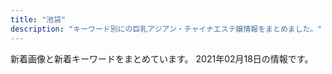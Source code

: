 ```yaml
---
title: "池袋"
description: "キーワード別にの巨乳アジアン・チャイナエステ嬢情報をまとめました。"
---
```


新着画像と新着キーワードをまとめています。
2021年02月18日の情報です。

<DmmAffiliateIns />
<KeywordTable
  shops={
    [
    {
        "name": "\u30a2\u30ef\u56fd\u515a",
        "station": "JR\u6c60\u888b\u99c5\u897f\u53e3",
        "keywords": {
            "D": 1,
            "87": 1,
            "88": 1,
            "C": 20,
            "84": 3,
            "86": 1,
            "82": 1,
            "85": 2,
            "83": 3
        },
        "url": "http://awakoku.net/",
        "img_links": [
            "http://awakoku.net/girls/yuri1.jpg",
            "http://awakoku.net/image/pickup.jpg",
            "http://awakoku.net/topics/img/7-1.jpg",
            "http://awakoku.net/girls/misaki1.jpg",
            "http://awakoku.net/girls/hana2.jpg",
            "http://awakoku.net/girls/noimage.jpg",
            "http://awakoku.net/girls/kana1.jpg",
            "http://awakoku.net/girls/nana1.jpg",
            "http://awakoku.net/girls/misaki2.jpg",
            "http://awakoku.net/girls/nana2.jpg",
            "http://awakoku.net/girls/nagisa1.jpg",
            "http://awakoku.net/girls/rika1.jpg",
            "http://awakoku.net/girls/yumi.jpg",
            "http://awakoku.net/girls/mina2.jpg",
            "http://awakoku.net/girls/yuri2.jpg",
            "http://awakoku.net/girls/kana2.jpg",
            "http://awakoku.net/girls/mina1.jpg",
            "http://awakoku.net/girls/ami1.jpg",
            "http://awakoku.net/girls/nagisa2.jpg",
            "http://manpuku-web2.sakura.ne.jp/awakoku/image/header.jpg",
            "http://awakoku.net/girls/hana1.jpg"
        ]
    },
    {
        "keywords": {
            "C": 8
        },
        "name": "MONA\u30fbLIZA \u30e2\u30ca\u30fb\u30ea\u30b6",
        "station": "JR\u6c60\u888b\u99c5\u897f\u53e3",
        "img_links": [
            "http://monaliza.xyz/images/mobile.jpg",
            "http://monaliza.xyz/images/g6.jpg",
            "http://monaliza.xyz/images/r04.jpg",
            "http://monaliza.xyz/images/g7.jpg",
            "http://monaliza.xyz/images/index_c1.jpg",
            "http://monaliza.xyz/images/index_c2.jpg",
            "http://monaliza.xyz/images/gallery_image01b.jpg",
            "http://monaliza.xyz/images/yuki.jpg",
            "http://monaliza.xyz/images/r02.jpg",
            "http://monaliza.xyz/images/g4.jpg",
            "http://monaliza.xyz/images/index_c3.jpg",
            "http://monaliza.xyz/images/r03.jpg",
            "http://monaliza.xyz/images/aoyi.jpg",
            "http://monaliza.xyz/images/top.jpg",
            "http://monaliza.xyz/images/r01.jpg"
        ],
        "url": "http://monaliza.xyz/"
    },
    {
        "name": "\u6e80\u8db3\u5802",
        "keywords": {
            "88": 2,
            "84": 1,
            "86": 7,
            "87": 8,
            "D": 7,
            "C": 10
        },
        "img_links": [
            "http://es-manzokudou.com/images/index_19.jpg",
            "http://es-manzokudou.com/images/interior_10.jpg",
            "http://es-manzokudou.com/uploads/b3126b220ec550d17cf3d4ceaa0d5f91.jpg",
            "http://es-manzokudou.com/images/index_30.jpg",
            "http://es-manzokudou.com/uploads/0b1795e88117182a477ab05f88143541.jpg",
            "http://es-manzokudou.com/uploads/848e0db3804d1d3c823537204d67f5aa.jpg",
            "http://es-manzokudou.com/images/info_05.png",
            "http://es-manzokudou.com/images/index_04.jpg",
            "http://es-manzokudou.com/uploads/13ab049cc45dea80b43d33b6b7108f00.jpg",
            "http://es-manzokudou.com/images/interior_09.jpg",
            "http://es-manzokudou.com/images/index_06.jpg",
            "http://es-manzokudou.com/images/info_02.png",
            "http://es-manzokudou.com/uploads/200f500725d3f15233d981ad9b5e6b9a.jpg",
            "http://es-manzokudou.com/uploads/7b043aa15c9a9920550a2b92ec6be546.jpg",
            "http://es-manzokudou.com/uploads/0d826c16062de1388c242e2f77eb7cd6.jpg",
            "http://es-manzokudou.com/uploads/62c2e989f1be95fc8e01be85b464d514.jpg",
            "http://es-manzokudou.com/images/info_04.png",
            "http://es-manzokudou.com/uploads/e29aa67ee54566513e4e34114bfdc7b9.jpg",
            "http://es-manzokudou.com/images/girls_11.jpg",
            "http://es-manzokudou.com/uploads/efbc511fca65f9baeae51ee52426cc0e.jpg",
            "http://es-manzokudou.com/uploads/36735dc9d436a790f344c57635a3a44f.jpg",
            "http://es-manzokudou.com/uploads/8a1fb58d0b110680c2356994ca8efb25.jpg",
            "http://es-manzokudou.com/uploads/ce9c20b274548d8d7fc88ffba3feb6b8.jpg",
            "http://es-manzokudou.com/uploads/d89fe15ae91cbe6757df76651ba2bafb.jpg",
            "http://es-manzokudou.com/uploads/4638ddb6f986a671b148647ba616100a.jpg",
            "http://es-manzokudou.com/uploads/209ba11412c2c128b5dfbdb8cfef6faa.jpg",
            "http://es-manzokudou.com/uploads/0796672f7c59948334658998a3c55cdb.jpg",
            "http://es-manzokudou.com/uploads/d0fdd8f6b16eaf7d5013c7d285fed2e3.jpg",
            "http://es-manzokudou.com/uploads/9f77b9b12f9cf11fcb013974ba368064.jpg",
            "http://es-manzokudou.com/images/girls_09.jpg",
            "http://es-manzokudou.com/uploads/f66d763bd48ac5f51969e4311ac7af5c.jpg",
            "http://es-manzokudou.com/images/info_01.png",
            "http://es-manzokudou.com/uploads/dedff2c11ab7aaa841a9cf2747a8406c.jpg",
            "http://es-manzokudou.com/images/info_07.png",
            "http://es-manzokudou.com/uploads/e0558d7d118d3983ed620237423a6a17.jpg",
            "http://es-manzokudou.com/uploads/7284e4ffc051cbb8c074a8c30390ce68.jpg",
            "http://es-manzokudou.com/uploads/40fc21d31595f51aaf89793b1f68617b.jpg",
            "http://es-manzokudou.com/images/index_07.jpg",
            "http://es-manzokudou.com/uploads/59a8a61377564fb64b48427e84e4243f.jpg",
            "http://es-manzokudou.com/uploads/801bf12e5eb5d7775a0d06c4314059a8.jpg",
            "http://es-manzokudou.com/images/index_13.jpg",
            "http://es-manzokudou.com/uploads/c7f77c3ead6ef13dab668a39ed78609c.jpg",
            "http://es-manzokudou.com/images/index_05.jpg",
            "http://www.cmfm2.jp/images/over_thumb_l.png",
            "http://es-manzokudou.com/uploads/d71f74498ca17396d022ba9a4df966f3.jpg",
            "http://es-manzokudou.com/uploads/33e3f16ac4ad0cce4991bcbf73f4ed57.jpg",
            "http://es-manzokudou.com/uploads/8ec0af3b4889c07ab76ccbed51b2b813.jpg",
            "http://es-manzokudou.com/images/service_10.jpg",
            "http://es-manzokudou.com/images/index_09.jpg",
            "http://es-manzokudou.com/images/link_09.jpg",
            "http://es-manzokudou.com/images/index_01.jpg",
            "http://es-manzokudou.com/images/index_21.jpg",
            "http://es-manzokudou.com/images/info_09.png",
            "http://es-manzokudou.com/images/index_16.jpg",
            "http://es-manzokudou.com/images/index_17.jpg",
            "http://es-manzokudou.com/images/index_14.jpg",
            "http://es-manzokudou.com/images/index_29.jpg",
            "http://es-manzokudou.com/images/index_23.jpg",
            "http://es-manzokudou.com/uploads/da9811a4171f2ec42d7c9a8567e79d8c.jpg",
            "http://es-manzokudou.com/uploads/b7f36d45469210b381ecb79a0e05a347.jpg",
            "http://es-manzokudou.com/images/service_09.jpg",
            "http://es-manzokudou.com/images/index_24.jpg",
            "http://es-manzokudou.com/uploads/6eeb47bf176bb33d310cc4b85e6877cd.jpg",
            "http://es-manzokudou.com/images/index_27.jpg",
            "http://es-manzokudou.com/uploads/c92c85411d427aeda4e82379f413bfc5.jpg",
            "http://es-manzokudou.com/uploads/4a9bc6863322924a09070162269c7415.jpg",
            "http://es-manzokudou.com/uploads/6d01aeb80d9d599f91829439c8d1cce9.jpg",
            "http://es-manzokudou.com/images/index_03.jpg",
            "http://es-manzokudou.com/images/index_08.jpg",
            "http://es-manzokudou.com/images/index_11.jpg",
            "http://es-manzokudou.com/images/index_15.jpg",
            "http://es-manzokudou.com/uploads/1e5aff376576a255098bc7597386a028.jpg",
            "http://es-manzokudou.com/uploads/275d5f397baa63db8424c86d5d6237cf.jpg",
            "http://es-manzokudou.com/uploads/356177edff3d3b7efc4a77022debc8aa.jpg",
            "http://es-manzokudou.com/images/index_28.jpg",
            "http://es-manzokudou.com/uploads/88aa8f906b0332cb40ad4429c8e7b758.jpg",
            "http://es-manzokudou.com/images/index_22.jpg",
            "http://es-manzokudou.com/uploads/de54f16df04e0df8ae07ab990b8c9fd2.jpg",
            "http://es-manzokudou.com/images/index_02.jpg",
            "http://es-manzokudou.com/images/index_31.jpg"
        ],
        "station": "JR\u6c60\u888b\u99c5\u6771\u53e3",
        "url": "http://es-manzokudou.com/"
    },
    {
        "name": "\u30b9\u30a4\u30fc\u30c8\u30de\u30c3\u30c8",
        "url": "http://c-sun2.com/",
        "station": "JR\u6c60\u888b\u99c5\u897f\u53e3",
        "keywords": {
            "85": 2,
            "84": 5,
            "83": 7,
            "81": 2,
            "82": 6
        },
        "img_links": [
            "http://c-sun2.com/img/topbar_news.png",
            "http://c-sun2.com/image/cast/cast_524_1_l.jpg",
            "http://c-sun2.com/image/cast/cast_492_2_l.jpg",
            "http://c-sun2.com/img/topbar_camp.png",
            "http://c-sun2.com/image/cast/cast_393_2_l.jpg",
            "http://c-sun2.com/image/cast/cast_485_2_l.jpg",
            "http://c-sun2.com/image/cast/cast_471_2_l.jpg",
            "http://c-sun2.com/image/cast/cast_326_1_l.jpg",
            "http://c-sun2.com/image/cast/cast_492_1_l.jpg",
            "http://c-sun2.com/image/cast/cast_326_2_l.jpg",
            "http://c-sun2.com/image/cast/cast_360_1_l.jpg",
            "http://c-sun2.com/image/cast/cast_524_2_l.jpg",
            "http://c-sun2.com/image/cast/cast_473_2_l.jpg",
            "http://c-sun2.com/img/header.jpg",
            "http://c-sun2.com/img/topbar_osusume.png",
            "http://c-sun2.com/image/cast/cast_362_1_l.jpg",
            "http://c-sun2.com/image/cast/cast_473_1_l.jpg",
            "http://c-sun2.com/image/cast/cast_471_1_l.jpg",
            "http://c-sun2.com/image/cast/cast_390_1_l.jpg",
            "http://c-sun2.com/image/cast/cast_534_1_l.jpg",
            "http://c-sun2.com/img/bar_profile.png",
            "http://c-sun2.com/image/cast/cast_484_2_l.jpg",
            "http://c-sun2.com/img/bar_grallery.png",
            "http://c-sun2.com/image/cast/cast_360_2_l.jpg",
            "http://c-sun2.com/image/cast/cast_453_1_l.jpg",
            "http://c-sun2.com/image/cast/cast_496_1_l.jpg",
            "http://c-sun2.com/image/cast/cast_466_1_l.jpg",
            "http://c-sun2.com/img/bar_therapist.png",
            "http://c-sun2.com/img/icon/new.png",
            "http://c-sun2.com/image/cast/cast_533_2_l.jpg",
            "http://c-sun2.com/image/cast/cast_362_2_l.jpg",
            "http://c-sun2.com/image/cast/cast_357_1_l.jpg",
            "http://c-sun2.com/image/cast/cast_534_2_l.jpg",
            "http://c-sun2.com/image/shame/192_1_l.jpg",
            "http://c-sun2.com/image/cast/cast_393_1_l.jpg",
            "http://c-sun2.com/image/cast/cast_496_2_l.jpg",
            "http://c-sun2.com/image/cast/cast_466_2_l.jpg",
            "http://c-sun2.com/image/cast/cast_580_1_l.jpg",
            "http://c-sun2.com/image/cast/cast_453_2_l.jpg",
            "http://c-sun2.com/image/cast/cast_357_2_l.jpg",
            "http://c-sun2.com/img/event/camp3.jpg",
            "http://c-sun2.com/image/cast/cast_390_2_l.jpg",
            "http://c-sun2.com/image/cast/cast_484_1_l.jpg",
            "http://c-sun2.com/image/cast/cast_485_1_l.jpg",
            "http://c-sun2.com/image/cast/cast_533_1_l.jpg"
        ]
    },
    {
        "station": "JR\u6c60\u888b\u99c5\u897f\u53e3",
        "img_links": [
            "http://esthe-treat.com/staff/yuyu/01.jpg",
            "http://esthe-treat.com/img/botton.jpg",
            "http://esthe-treat.com/img/pic.jpg",
            "http://esthe-treat.com/img/sysetc.png",
            "http://esthe-treat.com/img/t-a.jpg",
            "http://esthe-treat.com/staff/natumi/01.jpg",
            "http://esthe-treat.com/img/t-r.jpg",
            "http://esthe-treat.com/img/sys2.png",
            "http://esthe-treat.com/img/t-s.jpg",
            "http://esthe-treat.com/staff/ami/01.jpg",
            "http://esthe-treat.com/img/add.jpg",
            "http://esthe-treat.com/img/sys1.png",
            "http://esthe-treat.com/img/t-t.jpg",
            "http://esthe-treat.com/img/t-o.jpg",
            "http://esthe-treat.com/img/tel.jpg",
            "http://esthe-treat.com/img/cam.jpg",
            "http://esthe-treat.com/staff/rena/01.jpg",
            "http://esthe-treat.com/img/tit.jpg",
            "http://esthe-treat.com/img/pc.jpg",
            "http://esthe-treat.com/img/info.jpg",
            "http://esthe-treat.com/img/adrs.jpg",
            "http://esthe-treat.com/staff/mari/01.jpg"
        ],
        "url": "http://esthe-treat.com/",
        "name": "\u53f0\u6e7e\u5e78\u904b\u30ea\u30e9\u30af\u30bc\u30fc\u30b7\u30e7\u30f3",
        "keywords": {}
    },
    {
        "name": "\u30a2\u30ed\u30de\u30ed\u30de\u30f3\u30b9",
        "img_links": [
            "http://salon-arm.com/img/ttl_mobile.png",
            "http://salon-arm.com/img/att.jpg",
            "http://salon-arm.com/staff/mai/01.jpg",
            "http://salon-arm.com/staff/ai/01.jpg",
            "http://salon-arm.com/i/files/homeimg.jpg",
            "http://salon-arm.com/pic/head.png",
            "http://salon-arm.com/staff/kaori/01mb.jpg",
            "http://salon-arm.com/img/ttl_concept.png",
            "http://salon-arm.com/staff/reina/01.jpg",
            "http://salon-arm.com/staff/ringo/01mb.jpg",
            "http://salon-arm.com/staff/reina/01mb.jpg",
            "http://salon-arm.com/staff/mai/01mb.jpg",
            "http://salon-arm.com/staff/ai/01mb.jpg",
            "http://salon-arm.com/staff/rika/01.jpg",
            "http://salon-arm.com/staff/ichigo/01.jpg",
            "http://salon-arm.com/staff/yuuka/01mb.jpg",
            "http://salon-arm.com/staff/nana/01.jpg",
            "http://salon-arm.com/staff/ichigo/01mb.jpg",
            "http://salon-arm.com/img/ttl_line.png",
            "http://salon-arm.com/staff/emi/01.jpg",
            "http://salon-arm.com/staff/rika/01mb.jpg",
            "http://salon-arm.com/img/ttl_tnew.png",
            "http://salon-arm.com/pic/top.png",
            "http://salon-arm.com/staff/midori/01.jpg",
            "http://salon-arm.com/staff/nana/01mb.jpg",
            "http://salon-arm.com/staff/ringo/01.jpg",
            "http://salon-arm.com/staff/saya/01mb.jpg",
            "http://salon-arm.com/staff/midori/01mb.jpg",
            "http://salon-arm.com/staff/yuuka/01.jpg",
            "http://salon-arm.com/staff/emi/01mb.jpg",
            "http://salon-arm.com/staff/kaori/01.jpg",
            "http://salon-arm.com/staff/saya/01.jpg",
            "http://salon-arm.com/img/ttl_staff.png"
        ],
        "keywords": {
            "C": 21
        },
        "station": "JR\u6c60\u888b\u99c5\u897f\u53e3",
        "url": "http://salon-arm.com/"
    },
    {
        "url": "http://mangetsudou.tyo.cm/",
        "img_links": [],
        "keywords": {},
        "name": "\u6e80\u6708\u5802",
        "station": "JR\u6c60\u888b\u99c5\u897f\u53e3"
    },
    {
        "name": "\u6c34\u6728\u82b1",
        "img_links": [
            "http://hanamizuki.jpn.cm/photos/sites/43/2019/12/2019122511054178.jpg",
            "http://hanamizuki.jpn.cm/images/room3.jpg",
            "http://hanamizuki.jpn.cm/images/room1.jpg",
            "http://hanamizuki.jpn.cm/images/s_link.png",
            "http://hanamizuki.jpn.cm/images/top.png",
            "http://hanamizuki.jpn.cm/photos/sites/43/2021/02/2021020211590282.jpg",
            "http://hanamizuki.jpn.cm/photos/sites/43/2019/12/2019122511054726.jpg",
            "http://hanamizuki.jpn.cm/images/room4.jpg",
            "http://hanamizuki.jpn.cm/images/s_staff.png",
            "http://hanamizuki.jpn.cm/images/s_news.png",
            "http://hanamizuki.jpn.cm/photos/sites/43/2017/11/2017110204162215.jpg",
            "http://hanamizuki.jpn.cm/images/mobile.png",
            "http://hanamizuki.jpn.cm/photos/sites/43/2017/11/2017110204161468.jpg",
            "http://hanamizuki.jpn.cm/images/room2.jpg",
            "http://hanamizuki.jpn.cm/images/nbj2.jpg"
        ],
        "keywords": {
            "E": 1,
            "H": 2,
            "90": 1,
            "88": 1,
            "95": 1
        },
        "url": "http://hanamizuki.jpn.cm/",
        "station": "JR\u6c60\u888b\u99c5\u6771\u53e3"
    },
    {
        "img_links": [
            "http://es-hana.work/images/staff_t.jpg",
            "http://es-hana.work/img/ai1.jpg",
            "http://es-hana.work/staff/ai.jpg",
            "http://es-hana.work/images/ac1.jpg",
            "http://es-hana.work/images/2.jpg",
            "http://es-hana.work/img/nana1.jpg",
            "http://es-hana.work/images/3.jpg",
            "http://es-hana.work/staff/rina.jpg",
            "http://es-hana.work/images/interior_t.jpg",
            "http://es-hana.work/images/sys2.jpg",
            "http://es-hana.work/staff/nana.jpg",
            "http://es-hana.work/img/rina1.jpg",
            "http://es-hana.work/img/miki1.jpg",
            "http://es-hana.work/staff/yuna.jpg",
            "http://es-hana.work/images/5.jpg",
            "http://es-hana.work/staff/aya.jpg",
            "http://es-hana.work/images/1.jpg",
            "http://es-hana.work/staff/haruka.jpg",
            "http://es-hana.work/images/tg.jpg",
            "http://es-hana.work/images/6.jpg",
            "http://es-hana.work/img/haruka1.jpg",
            "http://es-hana.work/images/line.jpg",
            "http://es-hana.work/staff/yui.jpg",
            "http://es-hana.work/images/head.jpg",
            "http://es-hana.work/images/8.jpg",
            "http://es-hana.work/images/sys1.jpg",
            "http://es-hana.work/img/yui1.jpg",
            "http://es-hana.work/images/ac2.jpg",
            "http://es-hana.work/staff/miki.jpg",
            "http://es-hana.work/img/aya1.jpg",
            "http://es-hana.work/images/7.jpg",
            "http://es-hana.work/images/int.jpg",
            "http://es-hana.work/images/news.jpg"
        ],
        "name": "\u82b1\u6c34\u6728",
        "url": "http://es-hana.work/",
        "station": "JR\u6c60\u888b\u99c5\u897f\u53e3(\u5317)",
        "keywords": {}
    },
    {
        "station": "JR\u6c60\u888b\u99c5\u897f\u53e3(\u5317)",
        "img_links": [
            "http://www.i-rlx.info/images/index_21.jpg",
            "http://www.i-rlx.info/girl/018.jpg",
            "http://www.i-rlx.info/images/upload/9e42414005a99f48.jpg",
            "http://www.i-rlx.info/images/index_11.jpg",
            "http://www.i-rlx.info/images/03.jpg",
            "http://www.i-rlx.info/images/upload/bc0752fe4e53b8c6.jpg",
            "http://www.i-rlx.info/images/upload/thumb/5f15caf7f272770f.jpg",
            "http://www.i-rlx.info/images/index_29.jpg",
            "http://www.i-rlx.info/images/upload/thumb/7b4c8b9d49e714ee.jpg",
            "http://www.i-rlx.info/i/girl/02.jpg",
            "http://www.i-rlx.info/images/index_22.jpg",
            "http://www.i-rlx.info/images/upload/19b76df66faf0b12.jpg",
            "http://www.i-rlx.info/images/upload/bb8a47bc98c64e87.jpg",
            "http://www.i-rlx.info/images/index_08.jpg",
            "http://www.i-rlx.info/images/upload/thumb/95e8548329763630.jpg",
            "http://www.i-rlx.info/images/upload/thumb/549fe7e03db1e8fc.jpg",
            "http://www.i-rlx.info/images/upload/thumb/bc0752fe4e53b8c6.jpg",
            "http://www.i-rlx.info/images/upload/7b4c8b9d49e714ee.jpg",
            "http://www.i-rlx.info/i/room/r01.jpg",
            "http://www.i-rlx.info/images/index_03.jpg",
            "http://www.i-rlx.info/images/rec.jpg",
            "http://www.i-rlx.info/images/upload/thumb/3a57edcf235cfd8e.jpg",
            "http://www.i-rlx.info/images/upload/ac8e7ec3ac179feb.jpg",
            "http://www.i-rlx.info/images/upload/7d800b2f3fde617b.jpg",
            "http://www.i-rlx.info/images/index_01.jpg",
            "http://www.i-rlx.info/images/index_26.jpg",
            "http://www.i-rlx.info/images/upload/3a57edcf235cfd8e.jpg",
            "http://www.i-rlx.info/images/upload/dc8f1b616e622b2a.jpg",
            "http://www.i-rlx.info/images/upload/5f15caf7f272770f.jpg",
            "http://www.i-rlx.info/i/girl/04.jpg",
            "http://www.i-rlx.info/i/girl/03.jpg",
            "http://www.i-rlx.info/images/index_12.jpg",
            "http://www.i-rlx.info/girl/04.jpg",
            "http://www.i-rlx.info/girl/07.jpg",
            "http://www.i-rlx.info/i/room/r04.jpg",
            "http://www.i-rlx.info/images/index_27.jpg",
            "http://www.i-rlx.info/girl/017.jpg",
            "http://www.i-rlx.info/images/upload/thumb/9e42414005a99f48.jpg",
            "http://www.i-rlx.info/images/info_16.jpg",
            "http://www.i-rlx.info/images/index_09.jpg",
            "http://www.i-rlx.info/images/index_36.jpg",
            "http://www.i-rlx.info/images/index_35_01.jpg",
            "http://www.i-rlx.info/images/index_31.jpg",
            "http://www.i-rlx.info/images/index_18.jpg",
            "http://www.i-rlx.info/images/upload/thumb/dc8f1b616e622b2a.jpg",
            "http://www.i-rlx.info/images/index_06.jpg",
            "http://www.i-rlx.info/images/upload/thumb/0192d005c5f424ba.jpg",
            "http://www.i-rlx.info/images/upload/thumb/bb8a47bc98c64e87.jpg",
            "http://www.i-rlx.info/images/upload/95e8548329763630.jpg",
            "http://www.i-rlx.info/girl/06.jpg",
            "http://www.i-rlx.info/images/upload/0192d005c5f424ba.jpg",
            "http://www.i-rlx.info/images/sub_21.jpg",
            "http://www.i-rlx.info/images/index_20.jpg",
            "http://www.i-rlx.info/images/upload/thumb/b0bbe23232bed8aa.jpg",
            "http://www.i-rlx.info/images/upload/thumb/d9467bde93e01a59.jpg",
            "http://www.i-rlx.info/images/index_37.jpg",
            "http://www.i-rlx.info/images/index_15.jpg",
            "http://www.i-rlx.info/images/info.jpg",
            "http://www.i-rlx.info/i/girl/05.jpg",
            "http://www.i-rlx.info/i/girl/01.jpg",
            "http://www.i-rlx.info/images/index_28.jpg",
            "http://www.i-rlx.info/images/index_39.jpg",
            "http://www.i-rlx.info/images/index_14.jpg",
            "http://www.i-rlx.info/girl/01.jpg",
            "http://www.i-rlx.info/images/upload/22c78aefa047b678.jpg",
            "http://www.i-rlx.info/images/upload/thumb/22c78aefa047b678.jpg",
            "http://www.i-rlx.info/images/upload/b0bbe23232bed8aa.jpg",
            "http://www.i-rlx.info/images/upload/thumb/eeb5d9caa554018e.jpg",
            "http://www.i-rlx.info/images/index_10.jpg",
            "http://www.i-rlx.info/images/sub_18.jpg",
            "http://www.i-rlx.info/images/index_13.jpg",
            "http://www.i-rlx.info/images/index_23.jpg",
            "http://www.i-rlx.info/images/index_30.jpg",
            "http://www.i-rlx.info/images/staff_16.jpg",
            "http://www.i-rlx.info/images/upload/thumb/4d0e657eefdddf42.jpg",
            "http://www.i-rlx.info/images/index_02.jpg",
            "http://www.i-rlx.info/images/upload/thumb/bb2bfea87a6127cc.jpg",
            "http://www.i-rlx.info/images/index_19.jpg",
            "http://www.i-rlx.info/images/rec_16.jpg",
            "http://www.i-rlx.info/images/index_24.jpg",
            "http://www.i-rlx.info/i/room/r02.jpg",
            "http://www.i-rlx.info/girl/08.jpg",
            "http://www.i-rlx.info/images/upload/bb2bfea87a6127cc.jpg",
            "http://www.i-rlx.info/images/upload/thumb/ac8e7ec3ac179feb.jpg",
            "http://www.i-rlx.info/girl/05.jpg",
            "http://www.i-rlx.info/images/index_07.jpg",
            "http://www.i-rlx.info/images/upload/4d0e657eefdddf42.jpg",
            "http://www.i-rlx.info/girl/02.jpg",
            "http://www.i-rlx.info/images/upload/d9467bde93e01a59.jpg",
            "http://www.i-rlx.info/images/index_33.jpg",
            "http://www.i-rlx.info/images/index_17.jpg",
            "http://www.i-rlx.info/images/index_34.jpg",
            "http://www.i-rlx.info/images/upload/thumb/19b76df66faf0b12.jpg",
            "http://www.i-rlx.info/i/room/r03.jpg",
            "http://www.i-rlx.info/images/upload/549fe7e03db1e8fc.jpg",
            "http://www.i-rlx.info/images/upload/eeb5d9caa554018e.jpg",
            "http://www.i-rlx.info/images/index_04.jpg",
            "http://www.i-rlx.info/images/upload/thumb/7d800b2f3fde617b.jpg"
        ],
        "keywords": {
            "86": 2,
            "82": 2,
            "C": 20,
            "E": 1,
            "85": 10,
            "87": 1,
            "89": 3,
            "88": 1,
            "D": 4
        },
        "name": "\u30b7\u30e3\u30fc\u30ed\u30c3\u30c8\u59eb",
        "url": "http://www.i-rlx.info/"
    },
    {
        "name": "\u30b9\u30de\u30a4\u30eb",
        "url": "http://iris.iest.info/",
        "img_links": [],
        "keywords": {},
        "station": "JR\u6c60\u888b\u99c5\u6771\u53e3"
    },
    {
        "url": "http://tsukinokoi.com/",
        "keywords": {
            "\u30bb\u30af\u30b7\u30fc": 1
        },
        "img_links": [
            "http://tsukinokoi.com/images/news3.png",
            "http://tsukinokoi.com/images/pickupGirl2014.png",
            "http://tsukinokoi.com/img/staff/144652745411466600.jpg",
            "http://tsukinokoi.com/img/staff/148586605226742500.jpg",
            "http://tsukinokoi.com/images/event/2020/m02.png",
            "http://tsukinokoi.com/img/staff/152008703796356600.jpg",
            "http://tsukinokoi.com/img/staff/151584629124140300.jpg",
            "http://tsukinokoi.com/images/bar_gallery.png",
            "http://tsukinokoi.com/img/staff/155818741107218300.jpg",
            "http://tsukinokoi.com/img/staff/148256052554824000.jpg",
            "http://tsukinokoi.com/img/staff/153079932824200700.jpg",
            "http://tsukinokoi.com/img/staff/142919725579809100.png",
            "http://tsukinokoi.com/img/staff/155204782386136400.jpg",
            "http://tsukinokoi.com/images/bar_staff.png",
            "http://tsukinokoi.com/images/news1.png",
            "http://tsukinokoi.com/images/QRcode.png",
            "http://tsukinokoi.com/img/staff/148073918839938900.jpg",
            "http://tsukinokoi.com/img/staff/160622584020640000.jpg",
            "http://tsukinokoi.com/img/staff/148586605222864500.jpg",
            "http://tsukinokoi.com/images/bar_top.png",
            "http://tsukinokoi.com/img/staff/154673852166026500.jpg",
            "http://tsukinokoi.com/img/staff/155611310658540500.jpg"
        ],
        "name": "\u6708\u306e\u604b",
        "station": "JR\u6c60\u888b\u99c5\u897f\u53e3"
    },
    {
        "url": "http://www.yurari-massage.work/",
        "img_links": [
            "http://www.yurari-massage.work/img/sta7.jpg",
            "http://www.yurari-massage.work/img/st4.jpg",
            "http://www.yurari-massage.work/img/m3.jpg",
            "http://www.yurari-massage.work/img/st026.jpg",
            "http://www.yurari-massage.work/img/m5.jpg",
            "http://www.yurari-massage.work/img/mobile.png",
            "http://www.yurari-massage.work/img/sta28.jpg",
            "http://www.yurari-massage.work/img/sta26.jpg",
            "http://www.yurari-massage.work/img/m60.jpg",
            "http://www.yurari-massage.work/img/st11.jpg",
            "http://www.yurari-massage.work/img/m50.jpg",
            "http://www.yurari-massage.work/img/st26.jpg",
            "http://www.yurari-massage.work/img/nos.jpg",
            "http://www.yurari-massage.work/img/campian.jpg",
            "http://www.yurari-massage.work/img/m40.jpg",
            "http://www.yurari-massage.work/img/st017.jpg",
            "http://www.yurari-massage.work/img/sta21.jpg",
            "http://www.yurari-massage.work/img/r9.jpg",
            "http://www.yurari-massage.work/img/st7.jpg",
            "http://www.yurari-massage.work/img/m4.jpg",
            "http://www.yurari-massage.work/img/m20.jpg",
            "http://www.yurari-massage.work/img/st25.jpg",
            "http://www.yurari-massage.work/img/st027.jpg",
            "http://www.yurari-massage.work/img/m30.jpg",
            "http://www.yurari-massage.work/img/st27.jpg",
            "http://www.yurari-massage.work/img/st07.jpg",
            "http://www.yurari-massage.work/img/m2.jpg",
            "http://www.yurari-massage.work/img/m1.jpg",
            "http://www.yurari-massage.work/img/st022.jpg",
            "http://www.yurari-massage.work/img/sta27.jpg",
            "http://www.yurari-massage.work/img/st28.jpg",
            "http://www.yurari-massage.work/img/st17.jpg",
            "http://www.yurari-massage.work/img/sta4.jpg",
            "http://www.yurari-massage.work/img/st021.jpg",
            "http://www.yurari-massage.work/img/head.jpg",
            "http://www.yurari-massage.work/img/st19.jpg",
            "http://www.yurari-massage.work/img/st21.jpg",
            "http://www.yurari-massage.work/img/m6.jpg",
            "http://www.yurari-massage.work/img/sta22.jpg",
            "http://www.yurari-massage.work/img/sta25.jpg",
            "http://www.yurari-massage.work/img/m10.jpg",
            "http://www.yurari-massage.work/img/st22.jpg"
        ],
        "station": "JR\u6c60\u888b\u99c5\u897f\u53e3(\u5317)",
        "name": "\u3086\u3089\u308a",
        "keywords": {
            "87": 8,
            "D": 11,
            "C": 29,
            "86": 17,
            "E": 3
        }
    },
    {
        "name": "\u767d\u3044\u604b\u4eba",
        "img_links": [
            "http://whitelover.jpest.net/uploads//sites/32/2021/02/g3.jpg",
            "http://whitelover.jpest.net/uploads//sites/32/2020/12/g3-1.jpg",
            "http://whitelover.jpest.net/uploads//sites/32/2020/11/02-1.png",
            "http://whitelover.jpest.net/uploads//sites/32/2020/11/g12.jpg",
            "http://whitelover.jpest.net/uploads//sites/32/elementor/thumbs/g3-1-p2n77xvnrngcubrvbz5lcdx939b43zx45417b9n100.jpg",
            "http://whitelover.jpest.net/uploads//sites/32/2020/12/g3.jpg",
            "http://whitelover.jpest.net/uploads//sites/32/2020/12/g2.jpg",
            "http://whitelover.jpest.net/uploads//sites/32/2021/02/g3-1.jpg",
            "http://whitelover.jpest.net/uploads//sites/32/2021/02/g31.jpg",
            "http://whitelover.jpest.net/uploads//sites/32/2020/11/g1.jpg",
            "http://whitelover.jpest.net/uploads//sites/32/2021/01/01-1.jpg",
            "http://whitelover.jpest.net/uploads//sites/32/2021/01/02-1.jpg",
            "http://whitelover.jpest.net/uploads//sites/32/2020/11/01-1.png"
        ],
        "keywords": {},
        "station": "JR\u6c60\u888b\u99c5\u897f\u53e3",
        "url": "http://whitelover.jpest.net/"
    },
    {
        "station": "JR\u6c60\u888b\u99c5\u897f\u53e3(\u5317)",
        "keywords": {
            "82": 25,
            "C": 27
        },
        "url": "https://www.pinktouch.tokyo/",
        "name": "\u3074\u3093\u304f\u305f\u3063\u3061",
        "img_links": [
            "https://www.pinktouch.tokyo/img/uploadfile/img_1611210940.jpg",
            "https://www.pinktouch.tokyo/img/uploadfile/img_1611214419.jpg",
            "https://www.pinktouch.tokyo/img/bana02.jpg",
            "https://www.pinktouch.tokyo/img/icon/new.png",
            "https://www.pinktouch.tokyo/img/bana03.jpg",
            "https://www.pinktouch.tokyo/img/bana01.png",
            "https://www.pinktouch.tokyo//img/uploadfile/img_1611214733.jpg",
            "https://www.pinktouch.tokyo/img/uploadfile/imgpc21611533111.jpg",
            "https://www.pinktouch.tokyo/img/recriut.jpg",
            "https://www.pinktouch.tokyo/img/uploadfile/img_1611212471.jpg",
            "https://www.pinktouch.tokyo/img/s/s_tel.jpg",
            "https://www.pinktouch.tokyo/img/uploadfile/img_1611214733.jpg",
            "https://www.pinktouch.tokyo/img/uploadfile/imgpc01611533111.jpg",
            "https://www.pinktouch.tokyo/img/uploadfile/imgpc11611533111.jpg"
        ]
    },
    {
        "url": "http://new-paradise.net/",
        "img_links": [
            "http://new-paradise.net/images/info.jpg",
            "http://new-paradise.net/images/kiki02.jpg",
            "http://new-paradise.net/images/noa.jpg",
            "http://new-paradise.net/images/a5.jpg",
            "http://new-paradise.net/images/a6.jpg",
            "http://new-paradise.net/images/flash1.jpg",
            "http://new-paradise.net/images/a7.jpg",
            "http://new-paradise.net/images/a4.jpg",
            "http://new-paradise.net/images/kanna02.jpg",
            "http://new-paradise.net/images/honoka.jpg",
            "http://new-paradise.net/images/misaki01.jpg",
            "http://new-paradise.net/images/a3.jpg",
            "http://new-paradise.net/images/up.png",
            "http://new-paradise.net/images/kiki.jpg",
            "http://new-paradise.net/images/g0.jpg",
            "http://new-paradise.net/images/down.png",
            "http://new-paradise.net/images/r3.jpg",
            "http://new-paradise.net/images/mobile.png",
            "http://new-paradise.net/images/a1.jpg",
            "http://new-paradise.net/images/zi_staff.png",
            "http://new-paradise.net/images/itigo.jpg",
            "http://new-paradise.net/images/a2.jpg",
            "http://new-paradise.net/images/misaki02.jpg"
        ],
        "name": "\u5fc3\u30d1\u30e9\u30c0\u30a4\u30b9",
        "station": "JR\u6c60\u888b\u99c5\u897f\u53e3",
        "keywords": {}
    },
    {
        "name": "\u30cf\u30cb\u30fc\u30d3\u30fc",
        "station": "JR\u6c60\u888b\u99c5\u897f\u53e3(\u5317)",
        "url": "https://honeybee2.com/",
        "img_links": [
            "https://honeybee2.com/images/bnr_side_card.png",
            "https://honeybee2.com/images/img_gallery_05.png",
            "https://honeybee2.com/images_staff/59/111000133157.jpg",
            "https://honeybee2.com/images/pagetop_off.png",
            "https://honeybee2.com/images/btn_back.png",
            "https://honeybee2.com/images_staff/117/082320544428.jpg",
            "https://honeybee2.com/images/icon_ranking_04.png",
            "https://honeybee2.com/images_staff/133/032511552539.jpg",
            "https://honeybee2.com/images_staff/142/060611173967.jpg",
            "https://honeybee2.com/images_staff/60/032207120681.jpg",
            "https://honeybee2.com/images/img_gallery_06.png",
            "https://honeybee2.com/images_staff/133/041312285087.jpg",
            "https://honeybee2.com/images_staff/134/041314164177.jpg",
            "https://honeybee2.com/images_staff/137/041722380748.jpg",
            "https://honeybee2.com/images/img_info.png",
            "https://honeybee2.com/images_staff/142/060611265633.jpg",
            "https://honeybee2.com/images_staff/168/111319171076.jpg",
            "https://honeybee2.com/images_staff/60/032207115986.jpg",
            "https://honeybee2.com/images/icon_ranking_02.png",
            "https://honeybee2.com/images_staff/108/040923420669.jpg",
            "https://honeybee2.com/images/bnr_88_31.jpg",
            "https://honeybee2.com/images/img_info_01.png",
            "https://honeybee2.com/images/img_gallery_03.png",
            "https://honeybee2.com/images/btn_next.png",
            "https://honeybee2.com/images_staff/59/111000015721.jpg",
            "https://honeybee2.com/images/img_info_03.png",
            "https://honeybee2.com/images/bnr_200_40.jpg",
            "https://honeybee2.com/images_staff/136/041523165620.jpg",
            "https://honeybee2.com/images_staff/150/091116274617.jpg",
            "https://honeybee2.com/images/img_gallery_01.png",
            "https://honeybee2.com/images/bnr_468_60.jpg",
            "https://honeybee2.com/images_staff/117/082321050834.jpg",
            "https://honeybee2.com/images/bnr_160_45.jpg",
            "https://honeybee2.com/images_staff/136/041522461779.jpg",
            "https://honeybee2.com/images/icon_ranking_01.png",
            "https://honeybee2.com/images/bnr_side_concept.png",
            "https://honeybee2.com/images_staff/99/011420365888.jpg",
            "https://honeybee2.com/images/img_gallery_04.png",
            "https://honeybee2.com/images/no_image.jpg",
            "https://honeybee2.com/images/vis_profileframe.png",
            "https://honeybee2.com/images/img_info_02.png",
            "https://honeybee2.com/images/vis_castframe_01.png",
            "https://honeybee2.com/images/icon_class_00.png",
            "https://honeybee2.com/images_staff/137/041723120323.jpg",
            "https://honeybee2.com/images/icon_ranking_03.png",
            "https://honeybee2.com/images_staff/150/091115052227.jpg",
            "https://honeybee2.com/images/icon_ranking_05.png",
            "https://honeybee2.com/images_staff/168/111318504622.jpg",
            "https://honeybee2.com/images_staff/134/041314054720.jpg",
            "https://honeybee2.com/images_staff/99/110211050217.jpg",
            "https://honeybee2.com/images/img_gallery_02.png"
        ],
        "keywords": {
            "88": 52,
            "C": 240,
            "85": 97,
            "83": 106,
            "82": 55,
            "84": 228,
            "D": 245
        }
    },
    {
        "station": "JR\u6c60\u888b\u99c5\u897f\u53e3(\u5317)",
        "name": "New RELAX TIME",
        "img_links": [
            "https://www.relax-es.net/w200-p300/img/uploadfile/imgpc01601942142.jpg",
            "https://www.relax-es.net/img/uploadfile/imgpc01601942165.jpg",
            "https://www.relax-es.net/w160-p400/img/uploadfile/imgpc01608535783.jpg",
            "https://www.relax-es.net/w160-p400/img/uploadfile/imgpc01601942092.jpg",
            "https://www.relax-es.net/w200-p300/img/uploadfile/imgpc01601601975.jpg",
            "https://www.relax-es.net/img/uploadfile/imgpc01601601975.jpg",
            "https://www.relax-es.net/img/uploadfile/imgpc01608535716.jpg",
            "https://www.relax-es.net/img/s/area02.png",
            "https://www.relax-es.net/w160-p400/img/uploadfile/imgpc01608535716.jpg",
            "https://www.relax-es.net/img/uploadfile/imgpc01601603008.jpg",
            "https://www.relax-es.net/w200-p300/img/uploadfile/imgpc01601603008.jpg",
            "https://www.relax-es.net/img/num4.png",
            "https://www.relax-es.net/w90-p90/img/uploadfile/imgpc01601602761.jpg",
            "https://www.relax-es.net/w160-p400/img/uploadfile/imgpc01608535826.jpg",
            "https://www.relax-es.net/img/num5.png",
            "https://www.relax-es.net/w160-p400/img/uploadfile/imgpc01601602188.jpg",
            "https://www.relax-es.net/img/s/area01.png",
            "https://www.relax-es.net/img/uploadfile/img_1601600792.jpg",
            "https://www.relax-es.net/img/bana10.jpg",
            "https://www.relax-es.net/w160-p400/img/uploadfile/imgpc01601942142.jpg",
            "https://www.relax-es.net/img/num3.png",
            "https://www.relax-es.net/img/syscard.png",
            "https://www.relax-es.net/w160-p400/img/uploadfile/imgpc01601602761.jpg",
            "https://www.relax-es.net/w160-p400/img/uploadfile/imgpc01601602269.jpg",
            "https://www.relax-es.net/w300-p200/img/uploadfile/imgpc01601602761.jpg",
            "https://www.relax-es.net/w90-p90/img/uploadfile/imgpc01601602970.jpg",
            "https://www.relax-es.net/w160-p400/img/uploadfile/imgpc01601602403.jpg",
            "https://www.relax-es.net/img/uploadfile/imgpc01601942142.jpg",
            "https://www.relax-es.net/w160-p400/img/uploadfile/imgpc01601601975.jpg",
            "https://www.relax-es.net/w160-p400/img/uploadfile/imgpc01601602016.jpg",
            "https://www.relax-es.net/w90-p90/img/uploadfile/imgpc01601602326.jpg",
            "https://www.relax-es.net/img/bana02.jpg",
            "https://www.relax-es.net/img/num2.png",
            "https://www.relax-es.net/w90-p90/img/uploadfile/imgpc01601942105.jpg",
            "https://www.relax-es.net/img/bana04.jpg",
            "https://www.relax-es.net/w160-p400/img/uploadfile/imgpc01601602676.jpg",
            "https://www.relax-es.net/w160-p400/img/uploadfile/imgpc01601942105.jpg",
            "https://www.relax-es.net/img/uploadfile/imgpc01601602970.jpg",
            "https://www.relax-es.net/img/bana05.jpg",
            "https://www.relax-es.net/img/uploadfile/imgpc01601602676.jpg",
            "https://www.relax-es.net/img/area.jpg",
            "https://www.relax-es.net/img/bana01.jpg",
            "https://www.relax-es.net/img/uploadfile/imgpc01601602890.jpg",
            "https://www.relax-es.net/w160-p400/img/uploadfile/imgpc01608535915.jpg",
            "https://www.relax-es.net/w200-p300/img/uploadfile/imgpc01601942092.jpg",
            "https://www.relax-es.net/img/num1.png",
            "https://www.relax-es.net/img/s/area06.png",
            "https://www.relax-es.net/img/uploadfile/imgpc01601601781.jpg",
            "https://www.relax-es.net/img/s/area05.png",
            "https://www.relax-es.net/img/uploadfile/imgpc01608535915.jpg",
            "https://www.relax-es.net/img/uploadfile/imgpc01601942123.jpg",
            "https://www.relax-es.net/img/uploadfile/imgpc01601602269.jpg",
            "https://www.relax-es.net/w160-p400/img/uploadfile/imgpc01601942165.jpg",
            "https://www.relax-es.net/img/uploadfile/imgpc01608535783.jpg",
            "https://www.relax-es.net/w160-p400/img/uploadfile/imgpc01601602443.jpg",
            "https://www.relax-es.net/w160-p400/img/uploadfile/imgpc01601942123.jpg",
            "https://www.relax-es.net/img/uploadfile/imgpc01601602761.jpg",
            "https://www.relax-es.net/img/uploadfile/imgpc01601602188.jpg",
            "https://www.relax-es.net/w160-p400/img/uploadfile/imgpc01601602970.jpg",
            "https://www.relax-es.net/w200-p300/img/uploadfile/imgpc01601601781.jpg",
            "https://www.relax-es.net/w160-p400/img/uploadfile/imgpc01601602890.jpg",
            "https://www.relax-es.net/img/icon/new.png",
            "https://www.relax-es.net/img/uploadfile/imgpc01601942105.jpg",
            "https://www.relax-es.net/img/kantan.jpg",
            "https://www.relax-es.net/img/uploadfile/imgpc01601602443.jpg",
            "https://www.relax-es.net/w160-p400/img/uploadfile/imgpc01601602326.jpg",
            "https://www.relax-es.net/w200-p300/img/uploadfile/imgpc01608535915.jpg",
            "https://www.relax-es.net/img/bana07.jpg",
            "https://www.relax-es.net/w160-p400/img/uploadfile/imgpc01601601781.jpg",
            "https://www.relax-es.net/w90-p90/img/uploadfile/imgpc01608535915.jpg",
            "https://www.relax-es.net/img/uploadfile/img_1601600707.jpg",
            "https://www.relax-es.net/img/companioncoment.png",
            "https://www.relax-es.net/img/s/area03.png",
            "https://www.relax-es.net/img/uploadfile/imgpc01601942092.jpg",
            "https://www.relax-es.net/img/uploadfile/1601603998.png",
            "https://www.relax-es.net/w230-p230/img/uploadfile/img_1601600792.jpg",
            "https://www.relax-es.net/w90-p90/img/uploadfile/imgpc01601602403.jpg",
            "https://www.relax-es.net/img/s/area04.png",
            "https://www.relax-es.net/img/bana03.jpg",
            "https://www.relax-es.net/w200-p300/img/uploadfile/imgpc01601602269.jpg",
            "https://www.relax-es.net/w160-p400/img/uploadfile/imgpc01601603008.jpg",
            "https://www.relax-es.net/w200-p300/img/uploadfile/imgpc01601602761.jpg"
        ],
        "keywords": {
            "D": 56,
            "87": 25,
            "F": 38,
            "C": 35,
            "89": 67,
            "88": 72,
            "E": 79,
            "90": 10
        },
        "url": "https://www.relax-es.net/"
    },
    {
        "url": "http://suiteroom.este88.com/",
        "name": "For You",
        "keywords": {},
        "station": "JR\u6c60\u888b\u99c5\u897f\u53e3",
        "img_links": [
            "http://suiteroom.este88.com/images/topbar.png",
            "http://suiteroom.este88.com/images/mika1.jpg",
            "http://suiteroom.este88.com/images/nana1.jpg",
            "http://suiteroom.este88.com/images/topinfo.png",
            "http://suiteroom.este88.com/images/yuki1.jpg",
            "http://suiteroom.este88.com/images/koko1.jpg",
            "http://suiteroom.este88.com/images/sp01.jpg",
            "http://suiteroom.este88.com/images/yumi1.jpg",
            "http://suiteroom.este88.com/images/top-kpbar.png",
            "http://suiteroom.este88.com/images/mai1.jpg",
            "http://suiteroom.este88.com/images/kina1.jpg",
            "http://suiteroom.este88.com/images/therapist-bar.png",
            "http://suiteroom.este88.com/images/ai1.jpg",
            "http://suiteroom.este88.com/images/sp03.jpg",
            "http://suiteroom.este88.com/images/riri1.jpg",
            "http://suiteroom.este88.com/images/sp02.jpg",
            "http://suiteroom.este88.com/images/topnews.png",
            "http://suiteroom.este88.com/images/yuri1.jpg"
        ]
    },
    {
        "name": "\u604b",
        "keywords": {
            "86": 6,
            "D": 18,
            "85": 6,
            "83": 18,
            "C": 12
        },
        "station": "JR\u6c60\u888b\u99c5\u897f\u53e3",
        "url": "http://koi.este.work/",
        "img_links": [
            "http://koi.este.work/tennai3.jpg",
            "http://koi.este.work/tennai.png",
            "http://koi.este.work/2/uploadimg/1579481243.jpg",
            "http://koi.este.work/up_5_3_0.jpg",
            "http://koi.este.work/top.jpg",
            "http://koi.este.work/tennai2.jpg",
            "http://momipara.jp/img/link/momi88.jpg",
            "http://koi.este.work/b_girl.png",
            "http://koi.este.work/t3.jpg",
            "http://koi.este.work/2/uploadimg/1601879728.jpg",
            "http://koi.este.work/tennai4.jpg",
            "http://koi.este.work/2/uploadimg/1577672563.jpg",
            "http://koi.este.work/b_news.png",
            "http://koi.este.work/2/uploadimg/1565558725.jpg",
            "http://koi.este.work/t1.jpg",
            "http://koi.este.work/mens-esthe.png"
        ]
    },
    {
        "keywords": {
            "D": 16,
            "85": 11,
            "86": 7,
            "88": 4,
            "C": 44,
            "87": 5,
            "83": 1,
            "E": 1
        },
        "station": "JR\u6c60\u888b\u99c5\u897f\u53e3",
        "img_links": [
            "https://www.aroma-angels.net/images/mc_1_1_1092.jpg",
            "https://www.aroma-angels.net/images/ml_11_1_507.jpg",
            "https://www.aroma-angels.net/images/link/link_34.jpg",
            "https://www.aroma-angels.net/images/ml_11_1_239.jpg",
            "https://www.aroma-angels.net/images/up_5_18_0.jpg",
            "https://www.aroma-angels.net/images/ml_11_1_1411.jpg",
            "https://www.aroma-angels.net/images/up_5_10_0.jpg",
            "https://www.aroma-angels.net/images/mt_10_1_506.jpg",
            "https://www.aroma-angels.net/images/ml_11_1_144.jpg",
            "https://www.aroma-angels.net/images/up_5_27_0.jpg",
            "https://www.aroma-angels.net/images/mc_1_2_144.jpg",
            "https://www.aroma-angels.net/images/up_5_15_0.jpg",
            "https://www.aroma-angels.net/images/up_5_25_0.jpg",
            "https://www.aroma-angels.net/images/up_5_14_0.jpg",
            "https://www.aroma-angels.net/images/link/link_19.jpg",
            "https://www.aroma-angels.net/images/ml_11_1_425.jpg",
            "https://www.aroma-angels.net/images/ml_11_1_314.jpg",
            "https://www.aroma-angels.net/images/mc_1_2_105.jpg",
            "https://www.aroma-angels.net/images/mc_1_1_882.jpg",
            "https://www.aroma-angels.net/images/mc_1_1_105.jpg",
            "https://www.aroma-angels.net/images/up_5_26_0.jpg",
            "https://www.aroma-angels.net/images/ml_11_1_445.jpg",
            "https://www.aroma-angels.net/asset/img/top.jpg",
            "https://www.aroma-angels.net/images/mc_1_1_144.jpg",
            "https://www.aroma-angels.net/images/ml_11_1_1092.jpg",
            "https://www.aroma-angels.net/images/up_5_6_0.jpg",
            "https://www.aroma-angels.net/images/mc_1_1_239.jpg",
            "https://www.aroma-angels.net/images/link/link_31.jpg",
            "https://www.aroma-angels.net/images/ml_11_1_1338.jpg",
            "https://www.aroma-angels.net/images/mc_1_1_425.jpg",
            "https://www.aroma-angels.net/images/mc_1_1_314.jpg",
            "https://www.aroma-angels.net/images/ml_11_1_1698.jpeg",
            "https://www.aroma-angels.net/images/ml_11_1_1285.jpg",
            "https://www.aroma-angels.net/images/ml_11_1_1064.jpg",
            "https://www.aroma-angels.net/images/up_5_12_0.jpg",
            "https://www.aroma-angels.net/images/mc_1_1_268.jpg",
            "https://www.aroma-angels.net/images/ml_11_1_2202.jpg",
            "https://www.aroma-angels.net/images/mt_10_1_505.jpg",
            "https://www.aroma-angels.net/images/link/link_15.jpg",
            "https://www.aroma-angels.net/images/ml_11_1_1272.jpg",
            "https://www.aroma-angels.net/images/mc_1_1_446.jpg",
            "https://www.aroma-angels.net/images/ml_11_1_506.jpg",
            "https://www.aroma-angels.net/images/mc_1_2_268.jpg",
            "https://www.aroma-angels.net/images/mt_10_1_508.jpg",
            "https://www.aroma-angels.net/images/up_5_19_0.jpg",
            "https://www.aroma-angels.net/images/ml_11_1_882.jpg",
            "https://www.aroma-angels.net/images/up_5_11_0.jpeg",
            "https://www.aroma-angels.net/images/mc_1_1_506.jpg",
            "https://www.aroma-angels.net/images/mc_1_1_2202.jpg",
            "https://www.aroma-angels.net/images/mc_1_2_1092.jpg",
            "https://www.aroma-angels.net/images/ml_11_1_508.jpg",
            "https://www.aroma-angels.net/images/ml_11_1_105.jpg",
            "https://www.aroma-angels.net/images/mt_10_1_1092.jpg",
            "https://www.aroma-angels.net/images/up_5_13_0.jpg",
            "https://www.aroma-angels.net/images/ml_11_1_241.jpg",
            "https://www.aroma-angels.net/images/ml_11_1_960.jpg",
            "https://www.aroma-angels.net/images/mt_10_1_144.jpg",
            "https://www.aroma-angels.net/images/up_5_8_0.jpg",
            "https://www.aroma-angels.net/images/up_5_17_0.jpg",
            "https://www.aroma-angels.net/asset/img/top2.jpg",
            "https://www.aroma-angels.net/asset/img/spacer_gallery.png",
            "https://www.aroma-angels.net/images/mc_1_2_314.jpg",
            "https://www.aroma-angels.net/images/up_5_5_0.jpg",
            "https://www.aroma-angels.net/images/up_5_7_0.jpg",
            "https://www.aroma-angels.net/images/ml_11_1_446.jpg",
            "https://www.aroma-angels.net/asset/img/spacer900x360.png",
            "https://www.aroma-angels.net/images/link/link_27.jpg",
            "https://www.aroma-angels.net/asset/img/spacer300x450.png",
            "https://www.aroma-angels.net/images/ml_11_1_208.jpg",
            "https://www.aroma-angels.net/images/mc_1_3_314.jpg",
            "https://www.aroma-angels.net/images/ml_11_1_268.jpg",
            "https://www.aroma-angels.net/images/mt_10_1_105.jpg",
            "https://www.aroma-angels.net/images/mc_1_1_1411.jpg",
            "https://www.aroma-angels.net/images/ml_11_1_1011.jpg",
            "https://estama.jp/assets_new/default/pc/img/page/link/estama_200_40.png",
            "https://www.aroma-angels.net/images/ml_11_1_505.jpg",
            "https://www.aroma-angels.net/images/mc_1_1_505.jpg",
            "https://www.aroma-angels.net/images/mc_1_2_239.jpg",
            "https://www.aroma-angels.net/images/up_5_22_0.jpg",
            "https://www.aroma-angels.net/images/mc_1_1_508.jpg",
            "https://www.aroma-angels.net/images/up_5_23_0.jpg",
            "https://www.aroma-angels.net/images/up_5_9_0.jpg",
            "https://menlog.net/link/menlog20040.jpg",
            "https://www.aroma-angels.net/images/mt_10_1_446.jpg",
            "https://www.aroma-angels.net/images/ml_11_1_240.jpg"
        ],
        "name": "AromaAngels\uff5e\u6c60\u888b\u30a2\u30ed\u30de\u30a8\u30f3\u30b8\u30a7\u30eb\u30ba\uff5e",
        "url": "https://www.aroma-angels.net/"
    },
    {
        "station": "JR\u6c60\u888b\u99c5\u897f\u53e3",
        "name": "CoCo8 \u30b3\u30b3\u30a8\u30a4\u30c8",
        "img_links": [
            "http://www.coco-8.jp/_src/36746641/risa.jpg",
            "http://www.coco-8.jp/_src/36741636/5.jpg",
            "http://www.coco-8.jp/_src/36746395/lineline.png",
            "http://www.coco-8.jp/_src/36745876/pic1.jpg",
            "http://www.coco-8.jp/_src/37791773/wechatimg437_20201113100952153.jpg",
            "http://www.coco-8.jp/_src/36745880/pic2.jpg",
            "http://www.coco-8.jp/_src/36741639/2.jpg",
            "http://www.coco-8.jp/_src/49632727/wechatimg336_20201102105038881.jpg",
            "http://www.coco-8.jp/_src/36746688/g2.jpg",
            "http://www.coco-8.jp/_src/36813493/cam2.jpg",
            "http://www.coco-8.jp/_src/36746644/lineline.png",
            "http://www.coco-8.jp/_src/36746704/g5.png",
            "http://www.coco-8.jp/_src/49977786/wechatimg336_20201102105038881.jpg",
            "http://www.coco-8.jp/_src/36742644/sayuri.jpg",
            "http://www.coco-8.jp/_src/36746380/aki.jpg",
            "http://www.coco-8.jp/_src/36746635/iwa1.jpg",
            "http://www.coco-8.jp/_src/36741672/4.jpg",
            "http://www.coco-8.jp/_src/36741637/3.jpg",
            "http://www.coco-8.jp/_src/49977785/wechatimg336_20201102105038881.jpg",
            "http://www.coco-8.jp/_src/36746702/g6.jpg",
            "http://www.coco-8.jp/_src/36742655/down.png",
            "http://www.coco-8.jp/_src/36741678/down.png",
            "http://www.coco-8.jp/_src/36742658/s1.jpg",
            "http://www.coco-8.jp/_src/36815290/cam.png",
            "http://www.coco-8.jp/_src/36746636/iwa1.jpg",
            "http://www.coco-8.jp/_src/36712010/sayuri.jpg",
            "http://www.coco-8.jp/_src/36741638/4.jpg",
            "http://www.coco-8.jp/_src/37791754/smartselect_20191212-140919_wechat.jpg",
            "http://www.coco-8.jp/_src/36746351/lineline.png",
            "http://www.coco-8.jp/_src/36746345/maya.jpg",
            "http://www.coco-8.jp/_src/36746398/mei1.jpg",
            "http://www.coco-8.jp/_src/36820892/cam3.png",
            "http://www.coco-8.jp/_src/36746714/b.png",
            "http://www.coco-8.jp/_src/36742458/1.jpg",
            "http://www.coco-8.jp/_src/36742459/2.jpg",
            "http://www.coco-8.jp/_src/36742462/5.jpg",
            "http://www.coco-8.jp/_src/36743040/s5.jpg",
            "http://www.coco-8.jp/_src/36741674/5.jpg",
            "http://www.coco-8.jp/_src/36741640/1.jpg",
            "http://www.coco-8.jp/_src/36742642/b.png",
            "http://www.coco-8.jp/_src/36746682/g.jpg",
            "http://www.coco-8.jp/_src/36741670/1.jpg",
            "http://www.coco-8.jp/_src/49977773/wechatimg437_20201113100952153.jpg",
            "http://www.coco-8.jp/_src/36746346/maya.jpg",
            "http://www.coco-8.jp/_src/36746639/lineline.png",
            "http://www.coco-8.jp/_src/49977665/wechatimg437_20201113100952153.jpg",
            "http://www.coco-8.jp/_src/36742460/3.jpg",
            "http://www.coco-8.jp/_src/36742461/4.jpg",
            "http://www.coco-8.jp/_src/36746732/road2.png",
            "http://www.coco-8.jp/_src/37791774/wechatimg437_20201113100952153.jpg",
            "http://www.coco-8.jp/_src/36742638/b.png",
            "http://www.coco-8.jp/_src/36746379/aki.jpg",
            "http://www.coco-8.jp/_src/36746642/risa.jpg",
            "http://www.coco-8.jp/_src/36742791/s4.jpg",
            "http://www.coco-8.jp/_src/36813492/cam2.jpg",
            "http://www.coco-8.jp/_src/49977789/lineline.png",
            "http://www.coco-8.jp/_src/36746320/sayuri.jpg",
            "http://www.coco-8.jp/_src/36746692/g3.jpg",
            "http://www.coco-8.jp/_src/36742636/b.png",
            "http://www.coco-8.jp/_src/36742640/b.png",
            "http://www.coco-8.jp/_src/36741673/3.jpg",
            "http://www.coco-8.jp/_src/37791789/lineline.png",
            "http://www.coco-8.jp/_src/36820891/cam3.png",
            "http://www.coco-8.jp/_src/36746633/lineline.png",
            "http://www.coco-8.jp/_src/36742714/s2.jpg",
            "http://www.coco-8.jp/_src/36742630/b.png",
            "http://www.coco-8.jp/_src/49632559/wechatimg336_20201102105038881.jpg",
            "http://www.coco-8.jp/_src/36741671/2.jpg",
            "http://www.coco-8.jp/_src/36742780/s3.jpg",
            "http://www.coco-8.jp/_src/36746397/mei1.jpg",
            "http://www.coco-8.jp/_src/36746331/lineline.png"
        ],
        "url": "http://www.coco-8.jp/",
        "keywords": {
            "90": 1,
            "88": 1,
            "86": 2
        }
    }
]
}
/>
<DmmAffiliateScript />

